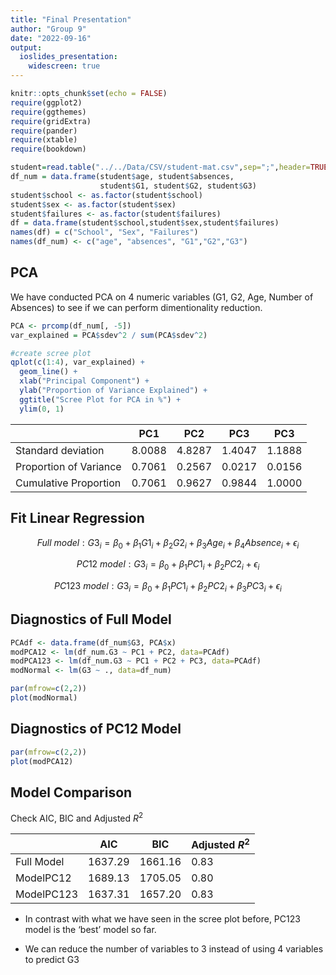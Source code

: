 ```yaml
---
title: "Final Presentation"
author: "Group 9"
date: "2022-09-16"
output: 
  ioslides_presentation:
    widescreen: true
---
```


```r
knitr::opts_chunk$set(echo = FALSE)
require(ggplot2)
require(ggthemes)
require(gridExtra)
require(pander)
require(xtable)
require(bookdown)

```

```r
student=read.table("../../Data/CSV/student-mat.csv",sep=";",header=TRUE)
df_num = data.frame(student$age, student$absences, 
                    student$G1, student$G2, student$G3)
student$school <- as.factor(student$school)
student$sex <- as.factor(student$sex)
student$failures <- as.factor(student$failures)
df = data.frame(student$school,student$sex,student$failures)
names(df) = c("School", "Sex", "Failures")
names(df_num) <- c("age", "absences", "G1","G2","G3")
```


## PCA

We have conducted PCA on 4 numeric variables (G1, G2, Age, Number of Absences) to see if we can perform dimentionality reduction.

<div class="columns-2">

```r
PCA <- prcomp(df_num[, -5])
var_explained = PCA$sdev^2 / sum(PCA$sdev^2)

#create scree plot
qplot(c(1:4), var_explained) + 
  geom_line() + 
  xlab("Principal Component") + 
  ylab("Proportion of Variance Explained") +
  ggtitle("Scree Plot for PCA in %") +
  ylim(0, 1)
```


<style>
.forceBreak { -webkit-column-break-after: always; break-after: column; }
</style>

|          | PC1      | PC2   |      PC3  | PC3|
|-----------------------|--------|--------|--------|--------|
|Standard deviation     | 8.0088 | 4.8287 | 1.4047 | 1.1888 |
|Proportion of Variance | 0.7061 | 0.2567 | 0.0217 | 0.0156 |
|Cumulative Proportion  | 0.7061 | 0.9627 | 0.9844 | 1.0000 |


## Fit Linear Regression

$$
Full\ model:G3_i = \beta_0 + \beta_1G1_i + \beta_2G2_i + \beta_3Age_i + \beta_4Absence_i + \epsilon_i
$$

$$
PC12\ model:G3_i = \beta_0 + \beta_1PC1_i + \beta_2PC2_i + \epsilon_i
$$

$$
PC123\ model:G3_i = \beta_0 + \beta_1PC1_i + \beta_2PC2_i + \beta_3PC3_i + \epsilon_i
$$

## Diagnostics of Full Model

```r
PCAdf <- data.frame(df_num$G3, PCA$x)
modPCA12 <- lm(df_num.G3 ~ PC1 + PC2, data=PCAdf)
modPCA123 <- lm(df_num.G3 ~ PC1 + PC2 + PC3, data=PCAdf)
modNormal <- lm(G3 ~ ., data=df_num)

par(mfrow=c(2,2))
plot(modNormal)
```

## Diagnostics of PC12 Model

```r
par(mfrow=c(2,2))
plot(modPCA12)
```


## Model Comparison

Check AIC, BIC and Adjusted $R^2$
 
|  | AIC | BIC | Adjusted $R^2$ |
|------------|---------|---------|------|
| Full Model | 1637.29 | 1661.16 | 0.83 | 
| ModelPC12  | 1689.13 | 1705.05 | 0.80 | 
| ModelPC123 | 1637.31 | 1657.20 | 0.83 | 


- In contrast with what we have seen in the scree plot before, PC123 model is the 'best' model so far.

- We can reduce the number of variables to 3 instead of using 4 variables to predict G3